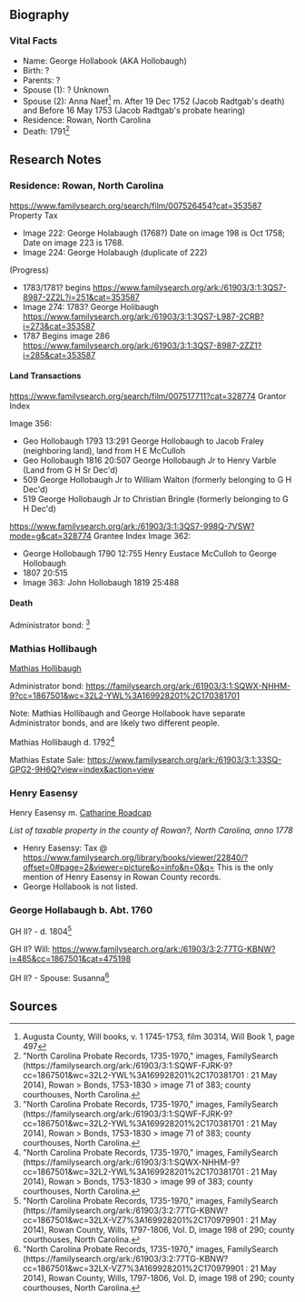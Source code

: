 == Biography ==

=== Vital Facts ===
* Name:  George Hollabook (AKA Hollobaugh)
* Birth:  ?
* Parents: ? 
* Spouse (1):  ? Unknown
* Spouse (2):  Anna Naef<ref>Augusta County, Will books, v. 1 1745-1753, film 30314, Will Book 1, page 497</ref> m. After 19 Dec 1752 (Jacob Radtgab's death) and Before 16 May 1753 (Jacob Radtgab's probate hearing)
* Residence: Rowan, North Carolina
* Death: 1791<ref>"North Carolina Probate Records, 1735-1970," images, FamilySearch (https://familysearch.org/ark:/61903/3:1:SQWF-FJRK-9?cc=1867501&wc=32L2-YWL%3A169928201%2C170381701 : 21 May 2014), Rowan > Bonds, 1753-1830 > image 71 of 383; county courthouses, North Carolina.</ref>

== Research Notes ==
=== Residence:  Rowan, North Carolina ===
https://www.familysearch.org/search/film/007526454?cat=353587 Property Tax
* Image 222:  George Holabaugh (1768?)  Date on image 198 is Oct 1758; Date on image 223 is 1768.
* Image 224:  George Holabaugh (duplicate of 222)

(Progress)
* 1783/1781? begins https://www.familysearch.org/ark:/61903/3:1:3QS7-8987-2Z2L?i=251&cat=353587
* Image 274: 1783? George Holibaugh https://www.familysearch.org/ark:/61903/3:1:3QS7-L987-2CRB?i=273&cat=353587
* 1787 Begins image 286 https://www.familysearch.org/ark:/61903/3:1:3QS7-8987-2ZZ1?i=285&cat=353587

==== Land Transactions ====
https://www.familysearch.org/search/film/007517711?cat=328774 Grantor Index

Image 356:  
* Geo Hollobaugh 1793 13:291 George Hollobaugh to Jacob Fraley (neighboring land), land from H E McCulloh
* Geo Hollobaugh 1816 20:507 George Hollobaugh Jr to Henry Varble (Land from G H Sr Dec'd)
* 509 George Hollobaugh Jr to William Walton (formerly belonging to G H Dec'd)
* 519 George Hollobaugh Jr to Christian Bringle (formerly belonging to G H Dec'd)

https://www.familysearch.org/ark:/61903/3:1:3QS7-998Q-7VSW?mode=g&cat=328774 Grantee Index
Image 362:  
* George Hollobaugh 1790 12:755  Henry Eustace McCulloh to George Hollobaugh
* 1807 20:515 
* Image 363:  John Hollobaugh   1819 25:488

==== Death ====

Administrator bond: <ref>"North Carolina Probate Records, 1735-1970," images, FamilySearch (https://familysearch.org/ark:/61903/3:1:SQWF-FJRK-9?cc=1867501&wc=32L2-YWL%3A169928201%2C170381701 : 21 May 2014), Rowan > Bonds, 1753-1830 > image 71 of 383; county courthouses, North Carolina.</ref>

=== Mathias Hollibaugh ===
<u>Mathias Hollibaugh</u>

Administrator bond: https://familysearch.org/ark:/61903/3:1:SQWX-NHHM-9?cc=1867501&wc=32L2-YWL%3A169928201%2C170381701 

Note:  Mathias Hollibaugh and George Hollabook have separate Administrator bonds, and are likely two different people.

Mathias Hollibaugh d. 1792<ref>"North Carolina Probate Records, 1735-1970," images, FamilySearch (https://familysearch.org/ark:/61903/3:1:SQWX-NHHM-9?cc=1867501&wc=32L2-YWL%3A169928201%2C170381701 : 21 May 2014), Rowan > Bonds, 1753-1830 > image 99 of 383; county courthouses, North Carolina.</ref>

Mathias Estate Sale:  https://www.familysearch.org/ark:/61903/3:1:33SQ-GPG2-9H6Q?view=index&action=view

=== Henry Easensy ===

Henry Easensy m. [[https://www.wikitree.com/wiki/Rothgeb-116|Catharine Roadcap]]

''List of taxable property in the county of Rowan?, North Carolina, anno 1778''
* Henry Easensy:  Tax @ https://www.familysearch.org/library/books/viewer/22840/?offset=0#page=2&viewer=picture&o=info&n=0&q=  This is the only mention of Henry Easensy in Rowan County records.
* George Hollabook is not listed.

=== George Hollabaugh b. Abt. 1760 ===
GH II? - d. 1804<ref>"North Carolina Probate Records, 1735-1970," images, FamilySearch (https://familysearch.org/ark:/61903/3:2:77TG-KBNW?cc=1867501&wc=32LX-VZ7%3A169928201%2C170979901 : 21 May 2014), Rowan County, Wills, 1797-1806, Vol. D, image 198 of 290; county courthouses, North Carolina.</ref>

GH II?  Will: https://www.familysearch.org/ark:/61903/3:2:77TG-KBNW?i=485&cc=1867501&cat=475198

GH II? - Spouse:  Susanna<ref>"North Carolina Probate Records, 1735-1970," images, FamilySearch (https://familysearch.org/ark:/61903/3:2:77TG-KBNW?cc=1867501&wc=32LX-VZ7%3A169928201%2C170979901 : 21 May 2014), Rowan County, Wills, 1797-1806, Vol. D, image 198 of 290; county courthouses, North Carolina.</ref>
== Sources ==
<references />